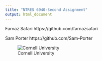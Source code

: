 ```yaml
---
title: "NTRES 6940-Second Assignment"
output: html_document
---
```


Farnaz Safari 
https://github.com/farnazsafari

Sam Porter
https://github.com/Sam-Porter

![Cornell University](https://i.pinimg.com/originals/4b/4e/2f/4b4e2f6d761009e78392ded92b5310c7.jpg)
